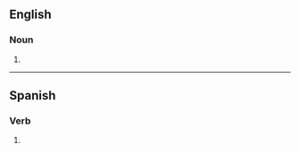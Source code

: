{{also|pujás}}

==English==

===Noun===
{{head|en|noun plural form}}

# {{plural of|puja|lang=en}}

----

==Spanish==

===Verb===
{{head|es|verb form}}

# {{es-verb form of|ending=ar|mood=indicative|tense=present|pers=2|formal=no|number=singular|pujar}}